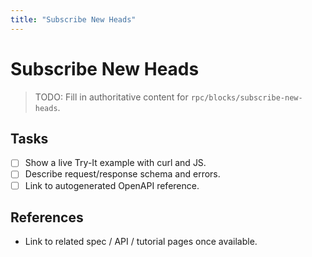 ```yaml
---
title: "Subscribe New Heads"
---
```


# Subscribe New Heads

> TODO: Fill in authoritative content for `rpc/blocks/subscribe-new-heads`.

## Tasks
- [ ] Show a live Try-It example with curl and JS.
- [ ] Describe request/response schema and errors.
- [ ] Link to autogenerated OpenAPI reference.

## References
- Link to related spec / API / tutorial pages once available.

